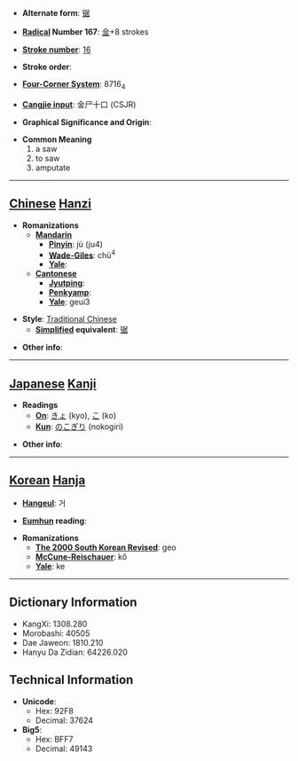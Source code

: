 * '''Alternate form''': [[锯]]

* '''[[Wiktionary:Chinese radical index| Radical]] Number 167''': [[Wiktionary:Chinese radical index 金|金]]+8 strokes

* '''[[Wiktionary:Chinese total strokes index|Stroke number]]''': [[Wiktionary:Chinese total strokes index 16|16]]

* '''Stroke order''': 

* '''[[Wiktionary:Chinese four corner index|Four-Corner System]]''': 8716<sub>4</sub>

* '''[[Wiktionary:Chinese Cangjie index|Cangjie input]]''': 金尸十口 (CSJR)

* '''Graphical Significance and Origin''': 

* '''Common Meaning'''
*#a saw
*# to saw
*# amputate


----

== [[Chinese]] [[Hanzi]] ==

* '''Romanizations'''
** '''[[Mandarin]]'''
*** '''[[Pinyin]]''': jù (ju4)
*** '''[[Wade-Giles]]''': chü<sup>4</sup>
*** '''[[Yale]]''': 
** '''[[Cantonese]]'''
*** '''[[Jyutping]]''':
*** '''[[Penkyamp]]''': 
*** '''[[Yale]]''': geui3

* '''Style''': [[Traditional Chinese]] 
** '''[[Simplified Chinese|Simplified]] equivalent''': [[锯]]

* '''Other info''': 

----

== [[Japanese]] [[Kanji]] ==

* '''Readings'''
** '''[[On]]''': [[きょ]] (kyo), [[こ]] (ko)
** '''[[Kun]]''': [[のこぎり]] (nokogiri)

* '''Other info''':  

----

== [[Korean]] [[Hanja]] ==

* '''[[Hangeul]]''': 거

* '''[[Eumhun]] reading''': 

* '''Romanizations'''
** '''[[The 2000 South Korean Revised Romanization|The 2000 South Korean Revised]]''': geo
** '''[[McCune-Reischauer]]''': kŏ
** '''[[Yale]]''': ke

----

== Dictionary Information ==

* KangXi: 1308.280
* Morobashi: 40505
* Dae Jaweon: 1810.210
* Hanyu Da Zidian: 64226.020

== Technical Information ==

* '''Unicode''':
** Hex: 92F8
** Decimal: 37624
* '''Big5''':
** Hex: BFF7
** Decimal: 49143
